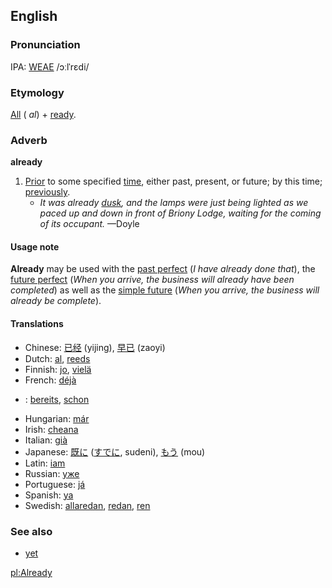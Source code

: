 ==English==
===Pronunciation===
IPA: [[WEAE]] /ɔːlˈrɛdi/

===Etymology===
[[All]] ({{OE.}} ''al'') + [[ready]].

===Adverb===
'''already'''

#[[Prior]] to some specified [[time]], either past, present, or future; by this time; [[previously]]. 
#*''It was already [[dusk]], and the lamps were just being lighted as we paced up and down in front of Briony Lodge, waiting for the coming of its occupant.'' &mdash;Doyle

====Usage note====
'''Already''' may be used with the [[past perfect]] (''I have already done that''), the [[future perfect]] (''When you arrive, the business will already have been completed'') as well as the [[simple future]] (''When you arrive, the business will already be complete'').
<!-- material copied (and since modified) from Webster's Revised Unabridged Dictionary (1913) -->

====Translations====
*Chinese: [[已经]] (yijing), [[早已]] (zaoyi)
*Dutch: [[al]], [[reeds]]
*Finnish: [[jo]], [[vielä]]
*French: [[déjà]]
*{{msg:de}}: [[bereits]], [[schon]]
*Hungarian: [[már]]
*Irish: [[cheana]]
*Italian: [[già]]
*Japanese: [[既に]] ([[すでに]], sudeni), [[もう]] (mou)
*Latin: [[iam]]
*Russian: [[уже]]
*Portuguese: [[já]]
*Spanish: [[ya]]
*Swedish: [[allaredan]], [[redan]], [[ren]]

===See also===
*[[yet]]

[[pl:Already]]